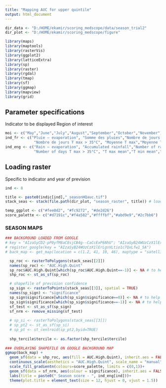 ```yaml
---
title: "Mapping AUC for upper quintile"
output: html_document
---
```


```r

dir_data <- "D:/HOME/ekamir/scoring_medscope/data/season_trial2" 
dir_plot <- "D:/HOME/ekamir/scoring_medscope/figure" 

library(maps)
library(maptools)
library(rasterVis)
library(ggplot2)
library(latticeExtra)
library(sp)
library(raster)
library(rgdal)
library(tmap)
library(sf)
library(ggmap)
library(mapview)
library(grid)

```
## Parameter specifications

Indicator to be displayed
Region of interest

```r

moi <- c("May","June","July","August","September","October","November")
ind_fr <- c("Pluie – evaporation", "Somme des pluies","Nombre de jours de pluie","Nombre de jours T max > 25°C", 
             "Nombre de jours T max > 35°C", "Moyenne T max","Moyenne T min","Moyenne T moy")
ind_eng <- c("Rain – evaporation", "Accumulated rainfall","Number of rainy days","Number of days T max > 25°C", 
             "Number of days T max > 35°C", "T max mean","T min mean","T mean mean")

```
## Loading raster

Specific to indicator and year of prevision

```r
ind <- 8

title <- paste0(indic[ind],"_seasonHQauc.tif")
stack_seas <- stack(file.path(dir_plot, "season_raster", title)) # loading stack file

temp_ggplot <- c("#fee0d2", "#fc9272", "#de2d26")
score_palette <- c("#d7191c","#f4a582","#ffffbf","#abd9e9","#2c7bb6")

```

### SEASON MAPS ###



```r

### BACKGROUND LOADED FROM GOOGLE
# key = "AIzaSyCD2-pP0yfM8aC8sjCB4g--CaCcExP6NhU"; "AIzaSyB24WUzCzX1lErLgsVLtio1c7QxLfw1_SA"
# register_google(key = "AIzaSyB24WUzCzX1lErLgsVLtio1c7QxLfw1_SA")
# back_map <- get_map(location = c(1.2, 41, 10, 46), maptype = "satellite", source = "google") 

  sp_roc <- rasterToPolygons(stack_seas[[2]]) 
  names(sp_roc) <- "AUC.High.Quint"
  sp_roc$AUC.High.Quint[which(sp_roc$AUC.High.Quint==-1)] <- NA # to help plotting
  shp_roc <- st_as_sf(sp_roc)

  # shapefile of prevision confidence
  sp_sign <- rasterToPoints(stack_seas[[3]], spatial = TRUE)
  names(sp_sign) <- "significance"
  sp_sign$significance[which(sp_sign$significance==0)] <- NA # to help plotting
  sp_sign$significance[which(sp_sign$significance==-1)] <- NA # to help plotting
  sf_test <- st_as_sf(sp_sign)
  sf_nrm <- remove_missing(sf_test)
  
  # sp_si <- rasterToPolygons(stack_seas[[3]])
  # sp_pt2 <- st_as_sf(sp_si)
  # sp_pt <- st_centroid(sp_pt2,byid=TRUE)
  
  shp_tercile$tercile <- as.factor(shp_tercile$tercile)
  
### OVERLAYING SHAPEFILE ON GOOGLE BACKGROUND MAP
ggmap(back_map) + 
  geom_sf(data = shp_roc, aes(fill = AUC.High.Quint), inherit.aes = FALSE, alpha = 1)+
  continuous_scale(aesthetics = "AUC.High.Quint", scale_name = "manual", palette = 0.3)+
  scale_fill_gradientn(colours=score_palette, limits = c(0,1))+ 
  geom_sf(data = sf_nrm, aes(colour = significance), inherit.aes = FALSE, size = 0.02, show.legend = FALSE)+
  labs(title = paste0(" Season score - ", ind_eng[ind]))+
  theme(plot.title = element_text(size = 12, hjust = 0, vjust = 1.5))


```
